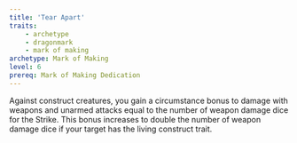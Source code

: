 ```yaml
---
title: 'Tear Apart'
traits:
    - archetype
    - dragonmark
    - mark of making
archetype: Mark of Making
level: 6
prereq: Mark of Making Dedication
---
```


Against construct creatures, you gain a circumstance bonus to damage with weapons and unarmed attacks equal to the number of weapon damage dice for the Strike. This bonus increases to double the number of weapon damage dice if your target has the living construct trait.
